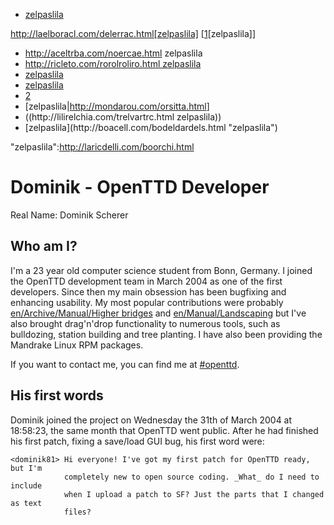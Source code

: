 * [http://chilida.com/racbobobasr.html zelpaslila]
http://laelboracl.com/delerrac.html[zelpaslila] [[http://laelboracl.com/delerrac.html][zelpaslila]]
* http://aceltrba.com/noercae.html zelpaslila
* [[http://ricleto.com/rorolroliro.html zelpaslila]]
* [[http://bocdomlit.com/troclar.html|zelpaslila]]
* [[http://laliro.com/acelalcc.html | zelpaslila]]
* [http://moncopasbas.com/lieltgetcar.html|zelpaslila]
* [zelpaslila|http://mondarou.com/orsitta.html]
* ((http://lilirelchia.com/trelvartrc.html zelpaslila))
* [zelpaslila](http://boacell.com/bodeldardels.html "zelpaslila")
"zelpaslila":http://laricdelli.com/boorchi.html
 
{{en/Archive/Community/Users/Infobox Developer|
realname=Dominik Scherer|
birthyear=1981|
codingspec=Early Developer|
currentstat=Inactive/Retired|
website=None|
}}

=Dominik - OpenTTD Developer=
Real Name: Dominik Scherer

==Who am I?==
I'm a 23 year old computer science student from Bonn, Germany. I joined the OpenTTD development team in March 2004 as one of the first developers. Since then my main obsession has been bugfixing and enhancing usability. My most popular contributions were probably [[en/Archive/Manual/Higher bridges]] and [[en/Manual/Landscaping]] but I've also brought drag'n'drop functionality to numerous tools, such as bulldozing, station building and tree planting. I have also been providing the Mandrake Linux RPM packages.

If you want to contact me, you can find me at [irc://irc.freenode.net/#openttd #openttd].


==His first words==
Dominik joined the project on Wednesday the 31th of March 2004 at 18:58:23, the same month that OpenTTD went public. After he had finished his first patch, fixing a save/load GUI bug, his first word were:

<pre>
<dominik81> Hi everyone! I've got my first patch for OpenTTD ready, but I'm 
            completely new to open source coding. _What_ do I need to include
            when I upload a patch to SF? Just the parts that I changed as text
            files?</pre>